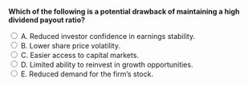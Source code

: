 ::: {.question-block}

<form onsubmit="event.preventDefault(); checkAnswer('module10_mcq_q23')" data-correct-answer="D">
<strong style="display: block;">Which of the following is a potential drawback of maintaining a high dividend payout ratio?</strong>

<label><input type="radio" name="module10_mcq_q23" value="A"> A. Reduced investor confidence in earnings stability.</label><br>
<label><input type="radio" name="module10_mcq_q23" value="B"> B. Lower share price volatility.</label><br>
<label><input type="radio" name="module10_mcq_q23" value="C"> C. Easier access to capital markets.</label><br>
<label><input type="radio" name="module10_mcq_q23" value="D"> D. Limited ability to reinvest in growth opportunities.</label><br>
<label><input type="radio" name="module10_mcq_q23" value="E"> E. Reduced demand for the firm’s stock.</label><br>
</form>

<div id="feedback-module10_mcq_q23" class="feedback" data-status="" style="display:none;">
✅ D is correct. High dividend payouts can constrain internal financing and reduce the firm’s capacity to fund future profitable investments.
</div>

:::
